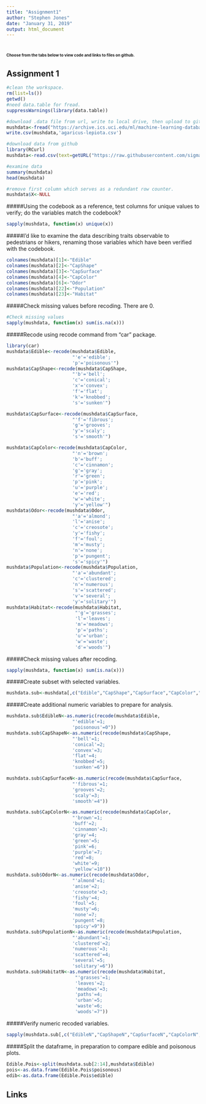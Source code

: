 ---
title: "Assignment1"
author: "Stephen Jones"
date: "January 31, 2019"
output: html_document
---
# <span style="font-size:10px;">Choose from the tabs below to view code and links to files on github.</span> {.tabset}

## Assignment 1


```{r message=FALSE, warning=FALSE}

#clean the workspace.
rm(list=ls())
getwd()
#need data.table for fread.
suppressWarnings(library(data.table))
```

```{r eval=FALSE}
#download .data file from url, write to local drive, then upload to github
mushdata<-fread("https://archive.ics.uci.edu/ml/machine-learning-databases/mushroom/agaricus-lepiota.data")
write.csv(mushdata,'agaricus-lepiota.csv')
```

```{r message=FALSE, warning=FALSE}
#download data from github
library(RCurl)
mushdata<-read.csv(text=getURL("https://raw.githubusercontent.com/sigmasigmaiota/mushroom/master/agaricus-lepiota.csv"))

#examine data
summary(mushdata)
head(mushdata)

#remove first column which serves as a redundant row counter.
mushdata$X<-NULL
```
#####Using the codebook as a reference, test columns for unique values to verify; do the variables match the codebook?
```{r message=FALSE, warning=FALSE}
sapply(mushdata, function(x) unique(x))
```
#####I'd like to examine the data describing traits observable to pedestrians or hikers, renaming those variables which have been verified with the codebook.
```{r message=FALSE, warning=FALSE}

colnames(mushdata)[1]<-"Edible"
colnames(mushdata)[2]<-"CapShape"
colnames(mushdata)[3]<-"CapSurface"
colnames(mushdata)[4]<-"CapColor"
colnames(mushdata)[6]<-"Odor"
colnames(mushdata)[22]<-"Population"
colnames(mushdata)[23]<-"Habitat"
```
#####Check missing values before recoding. There are 0.
```{r message=FALSE, warning=FALSE}
#Check missing values
sapply(mushdata, function(x) sum(is.na(x)))
```
#####Recode using recode command from "car" package.
```{r message=FALSE, warning=FALSE}
library(car)
mushdata$Edible<-recode(mushdata$Edible,
                        "'e'='edible';
                        'p'='poisonous'")
mushdata$CapShape<-recode(mushdata$CapShape,
                        "'b'='bell';
                        'c'='conical';
                        'x'='convex';
                        'f'='flat';
                        'k'='knobbed';
                        's'='sunken'")

mushdata$CapSurface<-recode(mushdata$CapSurface,
                        "'f'='fibrous';
                        'g'='grooves';
                        'y'='scaly';
                        's'='smooth'")

mushdata$CapColor<-recode(mushdata$CapColor,
                        "'n'='brown';
                        'b'='buff';
                        'c'='cinnamon';
                        'g'='gray';
                        'r'='green';
                        'p'='pink';
                        'u'='purple';
                        'e'='red';
                        'w'='white';
                        'y'='yellow'")
mushdata$Odor<-recode(mushdata$Odor,
                        "'a'='almond';
                        'l'='anise';
                        'c'='creosote';
                        'y'='fishy';
                        'f'='foul';
                        'm'='musty';
                        'n'='none';
                        'p'='pungent';
                        's'='spicy'")
mushdata$Population<-recode(mushdata$Population,
                        "'a'='abundant';
                        'c'='clustered';
                        'n'='numerous';
                        's'='scattered';
                        'v'='several';
                        'y'='solitary'")
mushdata$Habitat<-recode(mushdata$Habitat,
                         "'g'='grasses';
                         'l'='leaves';
                         'm'='meadows';
                         'p'='paths';
                         'u'='urban';
                         'w'='waste';
                         'd'='woods'")

```
#####Check missing values after recoding.
```{r message=FALSE, warning=FALSE}
sapply(mushdata, function(x) sum(is.na(x)))

```
#####Create subset with selected variables.
```{r message=FALSE, warning=FALSE}
mushdata.sub<-mushdata[,c("Edible","CapShape","CapSurface","CapColor","Odor","Population","Habitat")]
```
#####Create additional numeric variables to prepare for analysis.
```{r message=FALSE, warning = FALSE}
mushdata.sub$EdibleN<-as.numeric(recode(mushdata$Edible,
                        "'edible'=1;
                        'poisonous'=0"))
mushdata.sub$CapShapeN<-as.numeric(recode(mushdata$CapShape,
                        "'bell'=1;
                        'conical'=2;
                        'convex'=3;
                        'flat'=4;
                        'knobbed'=5;
                        'sunken'=6"))

mushdata.sub$CapSurfaceN<-as.numeric(recode(mushdata$CapSurface,
                        "'fibrous'=1;
                        'grooves'=2;
                        'scaly'=3;
                        'smooth'=4"))

mushdata.sub$CapColorN<-as.numeric(recode(mushdata$CapColor,
                        "'brown'=1;
                        'buff'=2;
                        'cinnamon'=3;
                        'gray'=4;
                        'green'=5;
                        'pink'=6;
                        'purple'=7;
                        'red'=8;
                        'white'=9;
                        'yellow'=10"))
mushdata.sub$OdorN<-as.numeric(recode(mushdata$Odor,
                        "'almond'=1;
                        'anise'=2;
                        'creosote'=3;
                        'fishy'=4;
                        'foul'=5;
                        'musty'=6;
                        'none'=7;
                        'pungent'=8;
                        'spicy'=9"))
mushdata.sub$PopulationN<-as.numeric(recode(mushdata$Population,
                        "'abundant'=1;
                        'clustered'=2;
                        'numerous'=3;
                        'scattered'=4;
                        'several'=5;
                        'solitary'=6"))
mushdata.sub$HabitatN<-as.numeric(recode(mushdata$Habitat,
                         "'grasses'=1;
                         'leaves'=2;
                         'meadows'=3;
                         'paths'=4;
                         'urban'=5;
                         'waste'=6;
                         'woods'=7"))
```
#####Verify numeric recoded variables.
```{r message=FALSE, warning = FALSE}
sapply(mushdata.sub[,c("EdibleN","CapShapeN","CapSurfaceN","CapColorN","OdorN","PopulationN","HabitatN")], function(x) is.numeric(x))
```

#####Split the dataframe, in preparation to compare edible and poisonous plots.
```{r message=FALSE, warning = FALSE}

Edible.Pois<-split(mushdata.sub[2:14],mushdata$Edible)
pois<-as.data.frame(Edible.Pois$poisonous)
edib<-as.data.frame(Edible.Pois$edible)

```

## Links


